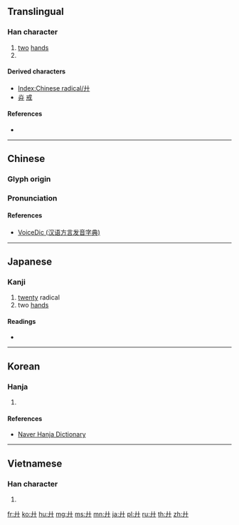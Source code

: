 {{also|廿}}
==Translingual==
{{stroke order|type=animate}}

===Han character===
{{Han char|rn=55|rad=廾|as=00|sn=3|four=44000|canj=JJ,XXJJ}}

# [[two]] [[hand]]s
# {{mul-kangxi radical-def}}

====Derived characters====
* [[Index:Chinese radical/廾]]
* [[灷]] [[戒]]

====References====
* {{Han ref|kx=0353.080|dkj=09583|dj=0668.070|hdz=10513.110|uh=5EFE|ud=24318|bh=A47B|bd=42107}}

----

==Chinese==
{{zh-forms}}

===Glyph origin===
{{Han etyl}}

===Pronunciation===
{{zh-pron
|m=gǒng
|c=gung2
|h=pfs=kiúng
|mn=kiong/kióng
|w=
|mc=y
|oc=y
|ma=|ma2=
|cat=n
}}

====References====
* [http://cn.voicedic.com/ VoiceDic (汉语方言发音字典)]

----

==Japanese==

===Kanji===
{{ja-kanji|grade=|rs=廾00}}

# [[twenty]] radical
# two [[hands]]

====Readings====
* {{ja-readings|on=[[きょう]] (kyō), [[く]] (ku)|kun=[[ささげる]] (sasageru)}}

----

==Korean==

===Hanja===
{{ko-hanja|hangeul=공|rv=gong|mr=kong|y=kong|eumhun=받들|ehrv=batdeul}}

# {{defn|lang=ko|sort=廾00}}

====References====
*[http://hanja.naver.com/hanja?q=%E5%BB%BE Naver Hanja Dictionary]

----

==Vietnamese==

===Han character===
{{vi-readings|rs=廾00|hanviet=[[củng]], [[trấp]], [[trập]]}}

# {{defn|lang=vi|sort=廾00}}

[[Category:CJKV radicals| ]]

[[fr:廾]]
[[ko:廾]]
[[hu:廾]]
[[mg:廾]]
[[ms:廾]]
[[mn:廾]]
[[ja:廾]]
[[pl:廾]]
[[ru:廾]]
[[th:廾]]
[[zh:廾]]